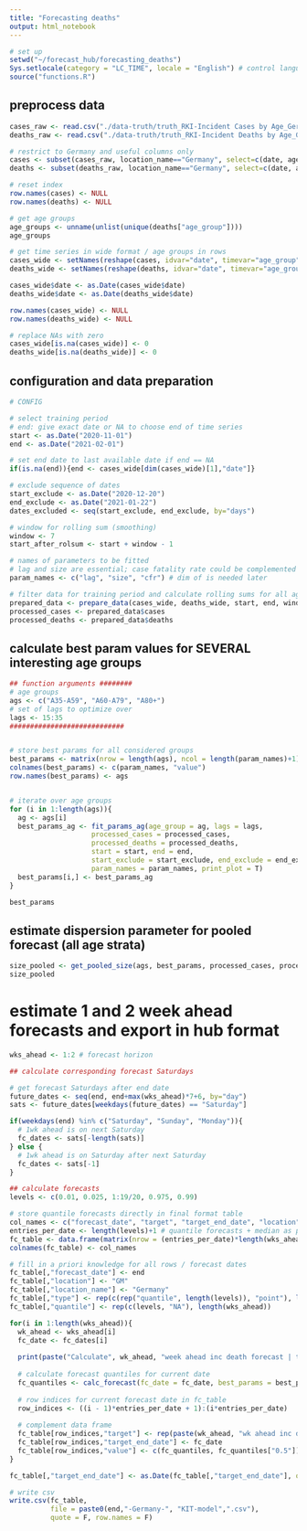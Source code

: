 ```yaml
---
title: "Forecasting deaths"
output: html_notebook
---
```



```r
# set up
setwd("~/forecast_hub/forecasting_deaths")
Sys.setlocale(category = "LC_TIME", locale = "English") # control language
source("functions.R")
```

## preprocess data

```r
cases_raw <- read.csv("./data-truth/truth_RKI-Incident Cases by Age_Germany.csv")
deaths_raw <- read.csv("./data-truth/truth_RKI-Incident Deaths by Age_Germany.csv")

# restrict to Germany and useful columns only
cases <- subset(cases_raw, location_name=="Germany", select=c(date, age_group, value))
deaths <- subset(deaths_raw, location_name=="Germany", select=c(date, age_group, value))

# reset index
row.names(cases) <- NULL
row.names(deaths) <- NULL

# get age groups
age_groups <- unname(unlist(unique(deaths["age_group"])))
age_groups

# get time series in wide format / age groups in rows
cases_wide <- setNames(reshape(cases, idvar="date", timevar="age_group", direction = "wide"), c("date", age_groups))
deaths_wide <- setNames(reshape(deaths, idvar="date", timevar="age_group", direction = "wide"), c("date", age_groups))

cases_wide$date <- as.Date(cases_wide$date)
deaths_wide$date <- as.Date(deaths_wide$date)

row.names(cases_wide) <- NULL
row.names(deaths_wide) <- NULL

# replace NAs with zero
cases_wide[is.na(cases_wide)] <- 0
deaths_wide[is.na(deaths_wide)] <- 0
```

## configuration and data preparation

```r
# CONFIG

# select training period 
# end: give exact date or NA to choose end of time series
start <- as.Date("2020-11-01")
end <- as.Date("2021-02-01") 

# set end date to last available date if end == NA 
if(is.na(end)){end <- cases_wide[dim(cases_wide)[1],"date"]}

# exclude sequence of dates
start_exclude <- as.Date("2020-12-20")
end_exclude <- as.Date("2021-01-22")
dates_excluded <- seq(start_exclude, end_exclude, by="days")

# window for rolling sum (smoothing)
window <- 7
start_after_rolsum <- start + window - 1

# names of parameters to be fitted
# lag and size are essential; case fatality rate could be complemented by other covariates
param_names <- c("lag", "size", "cfr") # dim of is needed later 
```

```r
# filter data for training period and calculate rolling sums for all age groups
prepared_data <- prepare_data(cases_wide, deaths_wide, start, end, window)
processed_cases <- prepared_data$cases
processed_deaths <- prepared_data$deaths
```


## calculate best param values for SEVERAL interesting age groups

```r
## function arguments ########
# age groups
ags <- c("A35-A59", "A60-A79", "A80+")
# set of lags to optimize over
lags <- 15:35
############################


# store best params for all considered groups
best_params <- matrix(nrow = length(ags), ncol = length(param_names)+1)
colnames(best_params) <- c(param_names, "value")
row.names(best_params) <- ags


# iterate over age groups
for (i in 1:length(ags)){
  ag <- ags[i]
  best_params_ag <- fit_params_ag(age_group = ag, lags = lags, 
                    processed_cases = processed_cases, 
                    processed_deaths = processed_deaths,
                    start = start, end = end, 
                    start_exclude = start_exclude, end_exclude = end_exclude,
                    param_names = param_names, print_plot = T)
  best_params[i,] <- best_params_ag
} 

best_params

```




## estimate dispersion parameter for pooled forecast (all age strata)

```r
size_pooled <- get_pooled_size(ags, best_params, processed_cases, processed_deaths, dates_excluded)
size_pooled
```

# estimate 1 and 2 week ahead forecasts and export in hub format

```r
wks_ahead <- 1:2 # forecast horizon

## calculate corresponding forecast Saturdays

# get forecast Saturdays after end date 
future_dates <- seq(end, end+max(wks_ahead)*7+6, by="day")
sats <- future_dates[weekdays(future_dates) == "Saturday"]

if(weekdays(end) %in% c("Saturday", "Sunday", "Monday")){
  # 1wk ahead is on next Saturday 
  fc_dates <- sats[-length(sats)]  
} else {
  # 1wk ahead is on Saturday after next Saturday
  fc_dates <- sats[-1]
}

## calculate forecasts
levels <- c(0.01, 0.025, 1:19/20, 0.975, 0.99)

# store quantile forecasts directly in final format table
col_names <- c("forecast_date", "target", "target_end_date", "location", "location_name", "type", "quantile", "value")
entries_per_date <- length(levels)+1 # quantile forecasts + median as point forecast
fc_table <- data.frame(matrix(nrow = (entries_per_date)*length(wks_ahead), ncol = length(col_names)))
colnames(fc_table) <- col_names

# fill in a priori knowledge for all rows / forecast dates
fc_table[,"forecast_date"] <- end
fc_table[,"location"] <- "GM"
fc_table[,"location_name"] <- "Germany"
fc_table[,"type"] <- rep(c(rep("quantile", length(levels)), "point"), length(wks_ahead))
fc_table[,"quantile"] <- rep(c(levels, "NA"), length(wks_ahead))

for(i in 1:length(wks_ahead)){
  wk_ahead <- wks_ahead[i]
  fc_date <- fc_dates[i]
  
  print(paste("Calculate", wk_ahead, "week ahead inc death forecast | target end date: ", fc_date))
  
  # calculate forecast quantiles for current date
  fc_quantiles <- calc_forecast(fc_date = fc_date, best_params = best_params, ags = ags, size_pooled = size_pooled, processed_cases=processed_cases)
  
  # row indices for current forecast date in fc_table
  row_indices <- ((i - 1)*entries_per_date + 1):(i*entries_per_date)
    
  # complement data frame
  fc_table[row_indices,"target"] <- rep(paste(wk_ahead, "wk ahead inc death"), entries_per_date)
  fc_table[row_indices,"target_end_date"] <- fc_date
  fc_table[row_indices,"value"] <- c(fc_quantiles, fc_quantiles["0.5"])
}

fc_table[,"target_end_date"] <- as.Date(fc_table[,"target_end_date"], origin = '1970-01-01')

# write csv
write.csv(fc_table, 
          file = paste0(end,"-Germany-", "KIT-model",".csv"), 
          quote = F, row.names = F)

```














